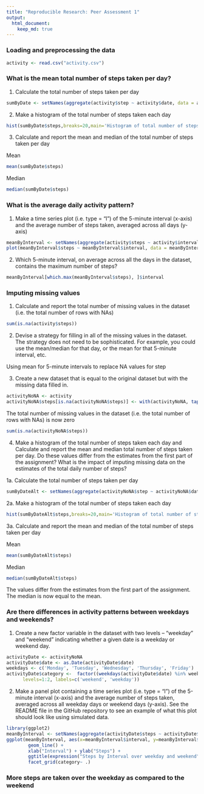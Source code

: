 ```yaml
---
title: "Reproducible Research: Peer Assessment 1"
output: 
  html_document:
    keep_md: true
---
```


### Loading and preprocessing the data

```r
activity <- read.csv("activity.csv")
```

### What is the mean total number of steps taken per day?

1. Calculate the total number of steps taken per day
```r
sumByDate <- setNames(aggregate(activity$step ~ activity$date, data = activity, FUN=sum, na.rm=TRUE), c("date","steps"))
```  

2. Make a histogram of the total number of steps taken each day

```r
hist(sumByDate$steps,breaks=20,main='Histogram of total number of steps taken each day',xlab='steps')
```

3. Calculate and report the mean and median of the total number of steps taken per day  

Mean
```r
mean(sumByDate$steps)
```
Median
```r
median(sumByDate$steps)
```

### What is the average daily activity pattern?

1. Make a time series plot (i.e. type = "l") of the 5-minute interval (x-axis) and the average number of steps taken, averaged across all days (y-axis)

```r
meanByInterval <- setNames(aggregate(activity$steps ~ activity$interval, data = activity, FUN=sum, na.rm=TRUE), c("interval","steps"))
plot(meanByInterval$steps ~ meanByInterval$interval, data = meanByInterval,  type="l", ylab ="steps", xlab ="5-minute interval")
```  

2. Which 5-minute interval, on average across all the days in the dataset, contains the maximum number of steps?

```r
meanByInterval[which.max(meanByInterval$steps), ]$interval
```

### Imputing missing values

1. Calculate and report the total number of missing values in the dataset (i.e. the total number of rows with NAs)

```r
sum(is.na(activity$steps))
```  

2. Devise a strategy for filling in all of the missing values in the dataset. The strategy does not need to be sophisticated. For example, you could use the mean/median for that day, or the mean for that 5-minute interval, etc.

  Using mean for 5-minute intervals to replace NA values for step

3. Create a new dataset that is equal to the original dataset but with the missing data filled in.

```r
activityNoNA <- activity
activityNoNA$steps[is.na(activityNoNA$steps)] <- with(activityNoNA, tapply(activityNoNA$steps, activityNoNA$interval, mean, na.rm=TRUE))
```

The total number of missing values in the dataset (i.e. the total number of rows with NAs) is now zero
                                                   
```r
sum(is.na(activityNoNA$steps))
```  

4. Make a histogram of the total number of steps taken each day and Calculate and report the mean and median total number of steps taken per day. 
Do these values differ from the estimates from the first part of the assignment? 
What is the impact of imputing missing data on the estimates of the total daily number of steps? 

1a. Calculate the total number of steps taken per day
```r
sumByDateAlt <- setNames(aggregate(activityNoNA$step ~ activityNoNA$date, data = activityNoNA, FUN=sum), c("date","steps"))
```  

2a. Make a histogram of the total number of steps taken each day

```r
hist(sumByDateAlt$steps,breaks=20,main='Histogram of total number of steps taken each day',xlab='steps')
```

3a. Calculate and report the mean and median of the total number of steps taken per day  

Mean
```r
mean(sumByDateAlt$steps)
```

Median
```r
median(sumByDateAlt$steps)
```

The values differ from the estimates from the first part of the assignment. The median is now equal to the mean.

### Are there differences in activity patterns between weekdays and weekends? 

1. Create a new factor variable in the dataset with two levels – “weekday” and “weekend” indicating whether a given date is a weekday or weekend day.

```r
activityDate <- activityNoNA
activityDate$date <- as.Date(activityDate$date)
weekdays <- c('Monday', 'Tuesday', 'Wednesday', 'Thursday', 'Friday')
activityDate$category <-  factor((weekdays(activityDate$date) %in% weekdays)+1L,
      levels=1:2, labels=c('weekend', 'weekday'))
```  

2. Make a panel plot containing a time series plot (i.e. type = "l") of the 5-minute interval (x-axis) and the average number of steps taken, averaged across all weekday days or weekend days (y-axis). See the README file in the GitHub repository to see an example of what this plot should look like using simulated data.

```r
library(ggplot2)
meanByInterval <- setNames(aggregate(activityDate$steps ~ activityDate$interval + activityDate$category, data = activityDate, FUN=sum, na.rm=TRUE), c("interval","category", "steps"))
ggplot(meanByInterval, aes(x=meanByInterval$interval, y=meanByInterval$steps)) + 
        geom_line() + 
        xlab("Interval") + ylab("Steps") + 
        ggtitle(expression("Steps by Interval over weekday and weekend")) +
        facet_grid(category~ .)
```

### More steps are taken over the weekday as compared to the weekend